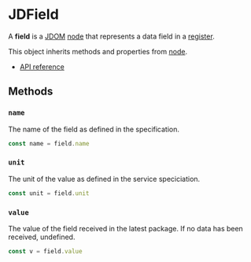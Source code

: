 # JDField

A **field** is a [JDOM](/clients/javascript/jdom/) [node](/clients/javascript/jdom/node/) that represents a data field in a [register](/clients/javascript/jdom/register/). 

This object inherits methods and properties from [node](/clients/javascript/jdom/node/).

* [API reference](https://microsoft.github.io/jacdac-ts/classes/JDField.html)

## Methods

### ``name``

The name of the field as defined in the specification.

```typescript
const name = field.name
```

### ``unit``

The unit of the value as defined in the service speciciation.

```typescript
const unit = field.unit
```

### ``value``

The value of the field received in the latest package. If no data has been received, undefined.

```typescript
const v = field.value
```